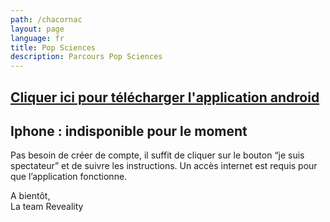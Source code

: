 ```yaml
---
path: /chacornac
layout: page
language: fr
title: Pop Sciences
description: Parcours Pop Sciences
---
```





## [Cliquer ici pour télécharger l'application android](https://play.google.com/store/apps/details?id=io.reveality.app)

## Iphone : indisponible pour le moment

Pas besoin de créer de compte, il suffit de cliquer sur le bouton “je suis spectateur” et de suivre les instructions. Un accès internet est requis pour que l’application fonctionne.


A bientôt,  
La team Reveality
